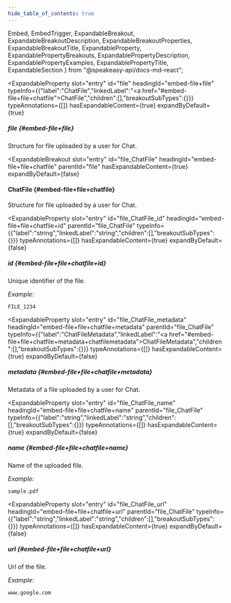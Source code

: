 ```yaml
---
hide_table_of_contents: true
---
```

  Embed,
  EmbedTrigger,
  ExpandableBreakout,
  ExpandableBreakoutDescription,
  ExpandableBreakoutProperties,
  ExpandableBreakoutTitle,
  ExpandableProperty,
  ExpandablePropertyBreakouts,
  ExpandablePropertyDescription,
  ExpandablePropertyExamples,
  ExpandablePropertyTitle,
  ExpandableSection
} from "@speakeasy-api/docs-md-react";

<ExpandableSection>

<ExpandableProperty
  slot="entry"
  id="file"
  headingId="embed-file+file"
  typeInfo={{"label":"ChatFile","linkedLabel":"<a href=\"#embed-file+file+chatfile\">ChatFile</a>","children":[],"breakoutSubTypes":{}}}
  typeAnnotations={[]}
  hasExpandableContent={true}
  expandByDefault={true}
>

<ExpandablePropertyTitle slot="title">

##### file \{#embed-file+file\}

</ExpandablePropertyTitle>

<ExpandablePropertyDescription slot="description">

Structure for file uploaded by a user for Chat.

</ExpandablePropertyDescription>

<ExpandablePropertyBreakouts slot="breakouts">

<ExpandableBreakout
  slot="entry"
  id="file_ChatFile"
  headingId="embed-file+file+chatfile"
  parentId="file"
  hasExpandableContent={true}
  expandByDefault={false}
>

<ExpandableBreakoutTitle slot="title">

#### ChatFile \{#embed-file+file+chatfile\}

</ExpandableBreakoutTitle>

<ExpandableBreakoutDescription slot="description">

Structure for file uploaded by a user for Chat.

</ExpandableBreakoutDescription>

<ExpandableBreakoutProperties slot="properties">

<ExpandableProperty
  slot="entry"
  id="file_ChatFile_id"
  headingId="embed-file+file+chatfile+id"
  parentId="file_ChatFile"
  typeInfo={{"label":"string","linkedLabel":"string","children":[],"breakoutSubTypes":{}}}
  typeAnnotations={[]}
  hasExpandableContent={true}
  expandByDefault={false}
>

<ExpandablePropertyTitle slot="title">

##### id \{#embed-file+file+chatfile+id\}

</ExpandablePropertyTitle>

<ExpandablePropertyDescription slot="description">

Unique identifier of the file.

</ExpandablePropertyDescription>

<ExpandablePropertyExamples slot="examples">

_Example:_

```
FILE_1234
```

</ExpandablePropertyExamples>

</ExpandableProperty>

<ExpandableProperty
  slot="entry"
  id="file_ChatFile_metadata"
  headingId="embed-file+file+chatfile+metadata"
  parentId="file_ChatFile"
  typeInfo={{"label":"ChatFileMetadata","linkedLabel":"<a href=\"#embed-file+file+chatfile+metadata+chatfilemetadata\">ChatFileMetadata</a>","children":[],"breakoutSubTypes":{}}}
  typeAnnotations={[]}
  hasExpandableContent={true}
  expandByDefault={false}
>

<ExpandablePropertyTitle slot="title">

##### metadata \{#embed-file+file+chatfile+metadata\}

</ExpandablePropertyTitle>

<ExpandablePropertyDescription slot="description">

Metadata of a file uploaded by a user for Chat.

</ExpandablePropertyDescription>

<ExpandablePropertyBreakouts slot="breakouts">

<Embed slot="embed">

<EmbedTrigger slot="trigger" embedTitle="metadata" triggerText="View metadata details">

<Embedmetadata />

</EmbedTrigger>

</Embed>

</ExpandablePropertyBreakouts>

</ExpandableProperty>

<ExpandableProperty
  slot="entry"
  id="file_ChatFile_name"
  headingId="embed-file+file+chatfile+name"
  parentId="file_ChatFile"
  typeInfo={{"label":"string","linkedLabel":"string","children":[],"breakoutSubTypes":{}}}
  typeAnnotations={[]}
  hasExpandableContent={true}
  expandByDefault={false}
>

<ExpandablePropertyTitle slot="title">

##### name \{#embed-file+file+chatfile+name\}

</ExpandablePropertyTitle>

<ExpandablePropertyDescription slot="description">

Name of the uploaded file.

</ExpandablePropertyDescription>

<ExpandablePropertyExamples slot="examples">

_Example:_

```
sample.pdf
```

</ExpandablePropertyExamples>

</ExpandableProperty>

<ExpandableProperty
  slot="entry"
  id="file_ChatFile_url"
  headingId="embed-file+file+chatfile+url"
  parentId="file_ChatFile"
  typeInfo={{"label":"string","linkedLabel":"string","children":[],"breakoutSubTypes":{}}}
  typeAnnotations={[]}
  hasExpandableContent={true}
  expandByDefault={false}
>

<ExpandablePropertyTitle slot="title">

##### url \{#embed-file+file+chatfile+url\}

</ExpandablePropertyTitle>

<ExpandablePropertyDescription slot="description">

Url of the file.

</ExpandablePropertyDescription>

<ExpandablePropertyExamples slot="examples">

_Example:_

```
www.google.com
```

</ExpandablePropertyExamples>

</ExpandableProperty>

</ExpandableBreakoutProperties>

</ExpandableBreakout>

</ExpandablePropertyBreakouts>

</ExpandableProperty>

</ExpandableSection>